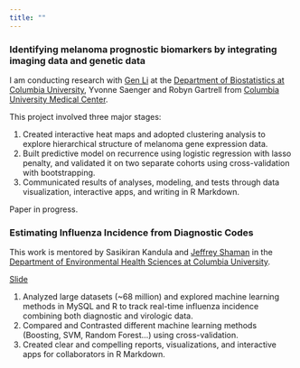 ```yaml
---
title: ""
---
```


### Identifying melanoma prognostic biomarkers by integrating imaging data and genetic data


I am conducting research with [Gen Li](https://sites.google.com/view/ligen) at the [Department of Biostatistics at Columbia University](https://www.mailman.columbia.edu/become-student/departments/biostatistics), Yvonne Saenger and Robyn Gartrell from [Columbia University Medical Center](http://www.cumc.columbia.edu/).

This project involved three major stages:

1. Created interactive heat maps and adopted clustering analysis to explore hierarchical structure of melanoma gene expression data.
2. Built predictive model on recurrence using logistic regression with lasso penalty, and validated it on two separate cohorts using cross-validation with bootstrapping.
3.  Communicated results of analyses, modeling, and tests through data visualization, interactive apps, and writing in R Markdown.

Paper in progress. 

### Estimating Influenza Incidence from Diagnostic Codes

This work is mentored by Sasikiran Kandula and [Jeffrey Shaman](http://blogs.cuit.columbia.edu/jls106/) in the [Department of Environmental Health Sciences at Columbia University](https://www.mailman.columbia.edu/become-student/departments/environmental-health-sciences-ehs).

[Slide](https://github.com/JiayiJi/P9120-Final-Project-Slide/Final_Project_Slide.html)

1. Analyzed large datasets (~68 million) and explored machine learning methods in MySQL and R  to track real-time influenza incidence combining both diagnostic and virologic data.
2. Compared and Contrasted different machine learning methods (Boosting, SVM, Random Forest...) using cross-validation.
3. Created clear and compelling reports, visualizations, and interactive apps for collaborators in R Markdown.